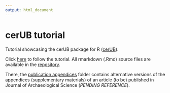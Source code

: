 ```yaml
---
output: html_document
---
```


# cerUB tutorial

Tutorial showcasing the cerUB package for R ([cerUB](github.com/Andros-Spica/cerUB)).

Click [here](Main_Using_cerUB.html) to follow the tutorial. All rmarkdown (.Rmd) source files  are available in the [repository](github.com/Andros-Spica/cerUB_tutorial).

There, the [publication appendices](github.com/Andros-Spica/cerUB_tutorial/publication_appendices) folder contains alternative versions of the appendices (supplementary materials) of an article (to be) published in Journal of Archaeological Science (*PENDING REFERENCE*).